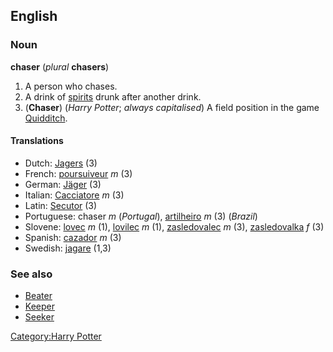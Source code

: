 ==English==
===Noun===
'''chaser''' (''plural'' '''chasers''')

#A person who chases.
#A drink of [[spirit]]s drunk after another drink.
#('''Chaser''') (''Harry Potter''; ''always capitalised'') A field position in the game [[Quidditch]].

====Translations====
*Dutch: [[Jagers]] (3)<!-- need gender, is it singular? -->
*French: [[poursuiveur]] ''m'' (3)
*German: [[Jäger]] (3)<!-- need gender, is it singular? -->
*Italian: [[Cacciatore]] ''m'' (3)
*Latin: [[Secutor]] (3)<!-- need gender -->
*Portuguese: chaser ''m'' (''Portugal''), [[artilheiro]] ''m'' (3) (''Brazil'')
*Slovene: [[lovec]] ''m'' (1), [[lovilec]] ''m'' (1), [[zasledovalec]] ''m'' (3), [[zasledovalka]] ''f'' (3)
*Spanish: [[cazador]] ''m'' (3)
*Swedish: [[jagare]] (1,3)

===See also===
*[[Beater]]
*[[Keeper]]
*[[Seeker]]

[[Category:Harry Potter]]